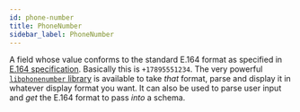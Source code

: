 ```yaml
---
id: phone-number
title: PhoneNumber
sidebar_label: PhoneNumber
---
```


A field whose value conforms to the standard E.164 format as specified in
[E.164 specification](https://en.wikipedia.org/wiki/E.164). Basically this is `+17895551234`.
The very powerful
[`libphonenumber` library](https://github.com/googlei18n/libphonenumber) is available to take
_that_ format, parse and display it in whatever display format you want. It can also be used to
parse user input and _get_ the E.164 format to pass _into_ a schema.

